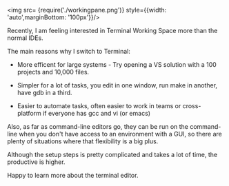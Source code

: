 
<div className={styles["Welcome"]}>

<img src= {require('./workingpane.png')} style={{width: 'auto',marginBottom: '100px'}}/>

Recently, I am feeling interested in Terminal Working Space more than the normal IDEs.

The main reasons why I switch to Terminal:

+ More efficent for large systems - Try opening a VS solution with a 100 projects and 10,000 files.

+ Simpler for a lot of tasks, you edit in one window, run make in another, have gdb in a third.

+ Easier to automate tasks, often easier to work in teams or cross-platform if everyone has gcc and vi (or emacs)

Also, as far as command-line editors go, they can be run on the command-line when you don't have access to an environment with a GUI, so there are plenty of situations where that flexibility is a big plus.

Although the setup steps is pretty complicated and takes a lot of time, the productive is higher.

Happy to learn more about the terminal editor.


</div>
